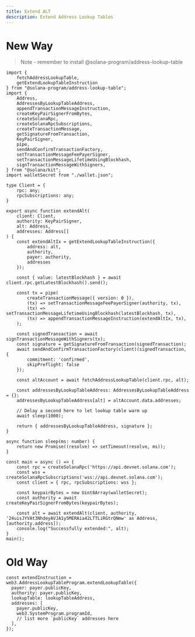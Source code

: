 ```yaml
---
title: Extend ALT
description: Extend Address Lookup Tables
---
```


# New Way

> Note - remember to install @solana-program/address-lookup-table

```tsx
import {
    fetchAddressLookupTable,
    getExtendLookupTableInstruction
} from "@solana-program/address-lookup-table";
import {
    Address,
    AddressesByLookupTableAddress,
    appendTransactionMessageInstruction,
    createKeyPairSignerFromBytes,
    createSolanaRpc,
    createSolanaRpcSubscriptions,
    createTransactionMessage,
    getSignatureFromTransaction,
    KeyPairSigner,
    pipe,
    sendAndConfirmTransactionFactory,
    setTransactionMessageFeePayerSigner,
    setTransactionMessageLifetimeUsingBlockhash,
    signTransactionMessageWithSigners,
} from "@solana/kit";
import walletSecret from "./wallet.json";

type Client = {
    rpc: any;
    rpcSubscriptions: any;
}

export async function extendAlt(
    client: Client,
    authority: KeyPairSigner,
    alt: Address,
    addresses: Address[]
) {
    const extendAltIx = getExtendLookupTableInstruction({
        address: alt,
        authority,
        payer: authority,
        addresses
    });

    const { value: latestBlockhash } = await client.rpc.getLatestBlockhash().send();

    const tx = pipe(
        createTransactionMessage({ version: 0 }),
        (tx) => setTransactionMessageFeePayerSigner(authority, tx),
        (tx) => setTransactionMessageLifetimeUsingBlockhash(latestBlockhash, tx),
        (tx) => appendTransactionMessageInstruction(extendAltIx, tx),
    );

    const signedTransaction = await signTransactionMessageWithSigners(tx);
    const signature = getSignatureFromTransaction(signedTransaction);
    await sendAndConfirmTransactionFactory(client)(signedTransaction, {
        commitment: 'confirmed',
        skipPreflight: false
    });

    const altAccount = await fetchAddressLookupTable(client.rpc, alt);

    const addressesByLookupTableAddress: AddressesByLookupTableAddress = {};
    addressesByLookupTableAddress[alt] = altAccount.data.addresses;

    // Delay a second here to let lookup table warm up
    await sleep(1000);

    return { addressesByLookupTableAddress, signature };
}

async function sleep(ms: number) {
    return new Promise((resolve) => setTimeout(resolve, ms));
}

const main = async () => {
    const rpc = createSolanaRpc('https://api.devnet.solana.com');
    const wss = createSolanaRpcSubscriptions('wss://api.devnet.solana.com');
    const client = { rpc, rpcSubscriptions: wss };

    const keypairBytes = new Uint8Array(walletSecret);
    const authority = await createKeyPairSignerFromBytes(keypairBytes);

    const alt = await extendAlt(client, authority, '24uisJYVAt3NhdeyAVJA1y5MERAia42LTTLiRGtrQNmw' as Address, [authority.address]);
    console.log("Successfully extended:", alt);
}
main();

```

# Old Way

```tsx
const extendInstruction = web3.AddressLookupTableProgram.extendLookupTable({
  payer: payer.publicKey,
  authority: payer.publicKey,
  lookupTable: lookupTableAddress,
  addresses: [
    payer.publicKey,
    web3.SystemProgram.programId,
    // list more `publicKey` addresses here
  ],
});

```
